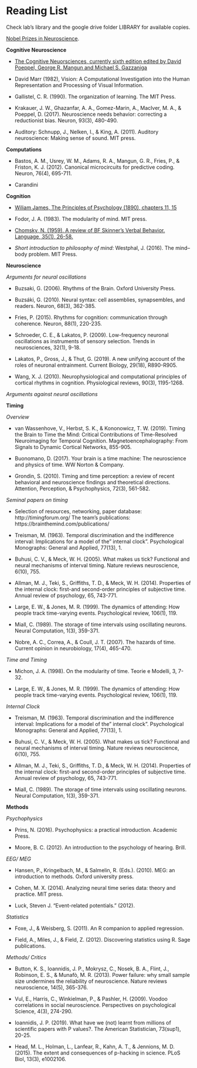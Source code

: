 # Reading List

Check lab's library and the google drive folder LIBRARY for available copies. 


[Nobel Prizes in Neuroscience](https://www.nobelprizemedicine.org/selecting-laureates/history/the-nobel-prizes-in-the-field-of-neuroscience/#:~:text=The%20Nobel%20Prizes%20in%20the%20field%20of%20neuroscience%2Dfrom%20Camillo,Moser%20and%20Edvard%20I%20Moser&text=No%20less%20than%2017%20Nobel,no%20less%20than%2040%20laureates).


**Cognitive Neuroscience**

* [The Cognitive Neuorsciences, currently sixth edition edited by David Poeppel, George R. Mangun and Michael S. Gazzaniga](https://mitpress.mit.edu/books/cognitive-neurosciences-sixth-edition)

* David Marr (1982), Vision: A Computational Investigation into the Human Representation and Processing of Visual Information.

* Gallistel, C. R. (1990). The organization of learning. The MIT Press.

* Krakauer, J. W., Ghazanfar, A. A., Gomez-Marin, A., MacIver, M. A., & Poeppel, D. (2017). Neuroscience needs behavior: correcting a reductionist bias. Neuron, 93(3), 480-490.

* Auditory: Schnupp, J., Nelken, I., & King, A. (2011). Auditory neuroscience: Making sense of sound. MIT press.


**Computations**

* Bastos, A. M., Usrey, W. M., Adams, R. A., Mangun, G. R., Fries, P., & Friston, K. J. (2012). Canonical microcircuits for predictive coding. Neuron, 76(4), 695-711.

* Carandini


**Cognition**

* [Wiliam James, The Principles of Psychology (1890), chapters 11, 15](http://psychclassics.yorku.ca/James/Principles/index.htm)

* Fodor, J. A. (1983). The modularity of mind. MIT press.

* [Chomsky, N. (1959). A review of BF Skinner's Verbal Behavior. Language, 35(1), 26-58.](http://cogprints.org/1148/1/chomsky.htm)

* _Short introduction to philosophy of mind_: Westphal, J. (2016). The mind–body problem. MIT Press.


**Neuroscience**

_Arguments for neural oscillations_

* Buzsaki, G. (2006). Rhythms of the Brain. Oxford University Press.
* Buzsáki, G. (2010). Neural syntax: cell assemblies, synapsembles, and readers. Neuron, 68(3), 362-385.

* Fries, P. (2015). Rhythms for cognition: communication through coherence. Neuron, 88(1), 220-235.

* Schroeder, C. E., & Lakatos, P. (2009). Low-frequency neuronal oscillations as instruments of sensory selection. Trends in neurosciences, 32(1), 9-18.

* Lakatos, P., Gross, J., & Thut, G. (2019). A new unifying account of the roles of neuronal entrainment. Current Biology, 29(18), R890-R905.

* Wang, X. J. (2010). Neurophysiological and computational principles of cortical rhythms in cognition. Physiological reviews, 90(3), 1195-1268.

_Arguments against neural oscillations_


**Timing**

_Overview_

* van Wassenhove, V., Herbst, S. K., & Kononowicz, T. W. (2019). Timing the Brain to Time the Mind: Critical Contributions of Time-Resolved Neuroimaging for Temporal Cognition. Magnetoencephalography: From Signals to Dynamic Cortical Networks, 855-905.

* Buonomano, D. (2017). Your brain is a time machine: The neuroscience and physics of time. WW Norton & Company.

* Grondin, S. (2010). Timing and time perception: a review of recent behavioral and neuroscience findings and theoretical directions. Attention, Perception, & Psychophysics, 72(3), 561-582.


_Seminal papers on timing_

* Selection of resources, networking, paper database: http://timingforum.org/
The team's publications: https://brainthemind.com/publications/

* Treisman, M. (1963). Temporal discrimination and the indifference interval: Implications for a model of the" internal clock". Psychological Monographs: General and Applied, 77(13), 1.  

* Buhusi, C. V., & Meck, W. H. (2005). What makes us tick? Functional and neural mechanisms of interval timing. Nature reviews neuroscience, 6(10), 755.

* Allman, M. J., Teki, S., Griffiths, T. D., & Meck, W. H. (2014). Properties of the internal clock: first-and second-order principles of subjective time. Annual review of psychology, 65, 743-771.

* Large, E. W., & Jones, M. R. (1999). The dynamics of attending: How people track time-varying events. Psychological review, 106(1), 119.

* Miall, C. (1989). The storage of time intervals using oscillating neurons. Neural Computation, 1(3), 359-371.

* Nobre, A. C., Correa, A., & Coull, J. T. (2007). The hazards of time. Current opinion in neurobiology, 17(4), 465-470.


_Time and Timing_

* Michon, J. A. (1998). On the modularity of time. Teorie e Modelli, 3, 7-32.

* Large, E. W., & Jones, M. R. (1999). The dynamics of attending: How people track time-varying events. Psychological review, 106(1), 119.

_Internal Clock_

* Treisman, M. (1963). Temporal discrimination and the indifference interval: Implications for a model of the" internal clock". Psychological Monographs: General and Applied, 77(13), 1.  

* Buhusi, C. V., & Meck, W. H. (2005). What makes us tick? Functional and neural mechanisms of interval timing. Nature reviews neuroscience, 6(10), 755.

* Allman, M. J., Teki, S., Griffiths, T. D., & Meck, W. H. (2014). Properties of the internal clock: first-and second-order principles of subjective time. Annual review of psychology, 65, 743-771.

* Miall, C. (1989). The storage of time intervals using oscillating neurons. Neural Computation, 1(3), 359-371.



**Methods**

_Psychophysics_

* Prins, N. (2016). Psychophysics: a practical introduction. Academic Press.

* Moore, B. C. (2012). An introduction to the psychology of hearing. Brill.


_EEG/ MEG_

* Hansen, P., Kringelbach, M., & Salmelin, R. (Eds.). (2010). MEG: an introduction to methods. Oxford university press.

* Cohen, M. X. (2014). Analyzing neural time series data: theory and practice. MIT press.

* Luck, Steven J. "Event-related potentials." (2012).


_Statistics_

* Foxe, J., & Weisberg, S. (2011). An R companion to applied regression.

* Field, A., Miles, J., & Field, Z. (2012). Discovering statistics using R. Sage publications.


_Methods/ Critics_

* Button, K. S., Ioannidis, J. P., Mokrysz, C., Nosek, B. A., Flint, J., Robinson, E. S., & Munafò, M. R. (2013). Power failure: why small sample size undermines the reliability of neuroscience. Nature reviews neuroscience, 14(5), 365-376.

* Vul, E., Harris, C., Winkielman, P., & Pashler, H. (2009). Voodoo correlations in social neuroscience. Perspectives on psychological Science, 4(3), 274-290.

* Ioannidis, J. P. (2019). What have we (not) learnt from millions of scientific papers with P values?. The American Statistician, 73(sup1), 20-25.

* Head, M. L., Holman, L., Lanfear, R., Kahn, A. T., & Jennions, M. D. (2015). The extent and consequences of p-hacking in science. PLoS Biol, 13(3), e1002106.

